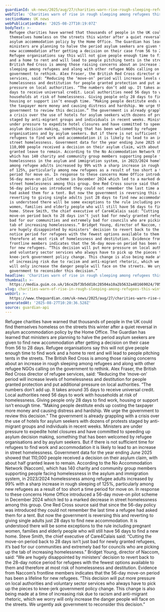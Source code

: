 ```yaml
---
guardianId: uk-news/2025/aug/27/charities-warn-rise-rough-sleeping-refugees-winter-uk
webTitle: 'Charities warn of rise in rough sleeping among refugees this winter in UK '
sectionName: UK news
webPublicationDate: '2025-08-27T10:19:07Z'
bodyText: >-
  Refugee charities have warned that thousands of people in the UK could find
  themselves homeless on the streets this winter after a quiet reversal in
  asylum accommodation policy by the Home Office. The Guardian has learned that
  ministers are planning to halve the period asylum seekers are given to find
  new accommodation after getting a decision on their case from 56 to 28 days.
  Refugee organisations say this will not give people enough time to find work
  and a home to rent and will lead to people pitching tents in the streets. The
  British Red Cross is among those raising concerns about an increase in rough
  sleeping among refugees and along with other refugee NGOs calling on the
  government to rethink. Alex Fraser, the British Red Cross director of refugee
  services, said: “Reducing the ‘move-on’ period will increase levels of
  homelessness and destitution for people granted protection and put additional
  pressure on local authorities. “The numbers don’t add up. It takes around 35
  days to receive universal credit. Local authorities need 56 days to work with
  households at risk of homelessness. Giving people only 28 days to find work,
  housing or support isn’t enough time. “Making people destitute ends up costing
  the taxpayer more money and causing distress and hardship. We urge the
  government to review this decision.” The government is already grappling with
  a crisis over the use of hotels for asylum seekers with dozens of protests
  staged by anti-migrant groups and individuals in recent weeks. Ministers are
  under pressure to expedite hotel closures and have committed to speeding up
  asylum decision making, something that has been welcomed by refugee
  organisations and by asylum seekers. But if there is not sufficient time for
  refugees to find work and accommodation it is likely to lead to an increase in
  street homelessness. Government data for the year ending June 2025 showed that
  110,000 people received a decision on their asylum claim, with about half
  granted leave to remain. According to the No Accommodation Network (Naccom),
  which has 140 charity and community group members supporting people facing
  homelessness in the asylum and immigration system, in 2023/2024 homelessness
  among refugee adults increased by 99% with a sharp increase in rough sleeping
  of 125%, particularly among new refugees as a result of too short a time
  period for move on. In response to these concerns Home Office introduced a
  56-day move-on pilot scheme in December 2024 which led to a marked decrease in
  street homelessness among this group. One Red Cross source said that since the
  56-day policy was introduced they could not remember the last time a refugee
  had asked them for a tent. But now the government is reversing this and
  reverting to giving single adults just 28 days to find new accommodation. It
  is understood there will be some exceptions to the rule including pregnant
  women, families and elderly people who will still have 56 days to find a new
  home. Steve Smith, the chief executive of Care4Calais said: “Cutting the
  move-on period back to 28 days isn’t just bad for newly granted refugees, it’s
  bad for our communities and extremely bad for councils who are picking up the
  tab of increasing homelessness.” Bridget Young, director of Naccom, said: “We
  are hugely disappointed by ministers’ decision to revert back to the 28-day
  notice period for refugees with the fewest options available to them and
  therefore at most risk of homelessness and destitution. Evidence from Naccom’s
  frontline members indicates that the 56-day move-on period has been a lifeline
  for new refugees. “This decision will put more pressure on local authorities
  and voluntary sector services who always have to pick up the pieces to
  knee-jerk government policy change. This change is also being made at a time
  of increasing risk due to racism and anti-migrant rhetoric, which we worry
  will only increase the danger people will face on the streets. We urgently ask
  government to reconsider this decision.”
headline: 'Charities warn of rise in rough sleeping among refugees this winter in UK '
thumbnail: >-
  https://media.guim.co.uk/16ce2bf3b5dd18c28504a10a2b5632a481669024/705_0_4099_3280/500.jpg
slug: charities-warn-of-rise-in-rough-sleeping-among-refugees-this-winter-in-uk
webUrl: >-
  https://www.theguardian.com/uk-news/2025/aug/27/charities-warn-rise-rough-sleeping-refugees-winter-uk
generatedAt: '2025-08-27T10:20:36.528Z'
source: guardian-api
---
```

Refugee charities have warned that thousands of people in the UK could find themselves homeless on the streets this winter after a quiet reversal in asylum accommodation policy by the Home Office. The Guardian has learned that ministers are planning to halve the period asylum seekers are given to find new accommodation after getting a decision on their case from 56 to 28 days. Refugee organisations say this will not give people enough time to find work and a home to rent and will lead to people pitching tents in the streets. The British Red Cross is among those raising concerns about an increase in rough sleeping among refugees and along with other refugee NGOs calling on the government to rethink. Alex Fraser, the British Red Cross director of refugee services, said: “Reducing the ‘move-on’ period will increase levels of homelessness and destitution for people granted protection and put additional pressure on local authorities. “The numbers don’t add up. It takes around 35 days to receive universal credit. Local authorities need 56 days to work with households at risk of homelessness. Giving people only 28 days to find work, housing or support isn’t enough time. “Making people destitute ends up costing the taxpayer more money and causing distress and hardship. We urge the government to review this decision.” The government is already grappling with a crisis over the use of hotels for asylum seekers with dozens of protests staged by anti-migrant groups and individuals in recent weeks. Ministers are under pressure to expedite hotel closures and have committed to speeding up asylum decision making, something that has been welcomed by refugee organisations and by asylum seekers. But if there is not sufficient time for refugees to find work and accommodation it is likely to lead to an increase in street homelessness. Government data for the year ending June 2025 showed that 110,000 people received a decision on their asylum claim, with about half granted leave to remain. According to the No Accommodation Network (Naccom), which has 140 charity and community group members supporting people facing homelessness in the asylum and immigration system, in 2023/2024 homelessness among refugee adults increased by 99% with a sharp increase in rough sleeping of 125%, particularly among new refugees as a result of too short a time period for move on. In response to these concerns Home Office introduced a 56-day move-on pilot scheme in December 2024 which led to a marked decrease in street homelessness among this group. One Red Cross source said that since the 56-day policy was introduced they could not remember the last time a refugee had asked them for a tent. But now the government is reversing this and reverting to giving single adults just 28 days to find new accommodation. It is understood there will be some exceptions to the rule including pregnant women, families and elderly people who will still have 56 days to find a new home. Steve Smith, the chief executive of Care4Calais said: “Cutting the move-on period back to 28 days isn’t just bad for newly granted refugees, it’s bad for our communities and extremely bad for councils who are picking up the tab of increasing homelessness.” Bridget Young, director of Naccom, said: “We are hugely disappointed by ministers’ decision to revert back to the 28-day notice period for refugees with the fewest options available to them and therefore at most risk of homelessness and destitution. Evidence from Naccom’s frontline members indicates that the 56-day move-on period has been a lifeline for new refugees. “This decision will put more pressure on local authorities and voluntary sector services who always have to pick up the pieces to knee-jerk government policy change. This change is also being made at a time of increasing risk due to racism and anti-migrant rhetoric, which we worry will only increase the danger people will face on the streets. We urgently ask government to reconsider this decision.”
